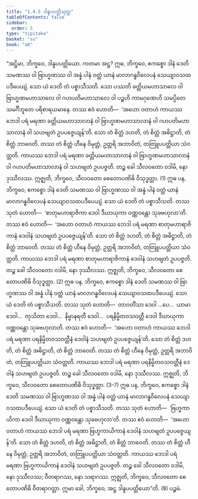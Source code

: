 ```yaml
---
title: "1.4.5 ဒါနူပပတ္တိသုတ္တ"
tableOfContents: false
sidebar:
  order: 5
type: "tipitaka"
basket: "su"
book: "a8"
---
```



<DynamicBreadcrumb />

<Division number="35" book="a8" e="ch" v="17" p="70">

<Paragraph number="340" book="a8">
“အဋ္ဌိမာ, ဘိက္ခဝေ, ဒါနူပပတ္တိယော. ကတမာ အဋ္ဌ? ဣဓ, ဘိက္ခဝေ, ဧကစ္စော ဒါနံ ဒေတိ သမဏဿ ဝါ ဗြာဟ္မဏဿ ဝါ အန္နံ ပါနံ ဝတ္ထံ ယာနံ မာလာဂန္ဓဝိလေပနံ သေယျာဝသထပဒီပေယျံ. သော ယံ ဒေတိ တံ ပစ္စာသီသတိ. သော ပဿတိ ခတ္တိယမဟာသာလေ ဝါ ဗြာဟ္မဏမဟာသာလေ ဝါ ဂဟပတိမဟာသာလေ ဝါ ပဉ္စဟိ ကာမဂုဏေဟိ သမပ္ပိတေ သမင်္ဂီဘူတေ ပရိစာရယမာနေ. တဿ ဧဝံ ဟောတိ—  ‘အဟော ဝတာဟံ ကာယဿ ဘေဒါ ပရံ မရဏာ ခတ္တိယမဟာသာလာနံ ဝါ ဗြာဟ္မဏမဟာသာလာနံ ဝါ ဂဟပတိမဟာသာလာနံ ဝါ သဟဗျတံ ဥပပဇ္ဇေယျန်’တိ. သော တံ စိတ္တံ ဒဟတိ, တံ စိတ္တံ အဓိဋ္ဌာတိ, တံ စိတ္တံ ဘာဝေတိ. တဿ တံ စိတ္တံ ဟီနေ ဝိမုတ္တံ, ဥတ္တရိ အဘာဝိတံ, တတြူပပတ္တိယာ သံဝတ္တတိ. ကာယဿ ဘေဒါ ပရံ မရဏာ ခတ္တိယမဟာသာလာနံ ဝါ ဗြာဟ္မဏမဟာသာလာနံ ဝါ ဂဟပတိမဟာသာလာနံ ဝါ သဟဗျတံ ဥပပဇ္ဇတိ. တဉ္စ ခေါ သီလဝတော ဝဒါမိ, နော ဒုဿီလဿ. ဣဇ္ဈတိ, ဘိက္ခဝေ, သီလဝတော စေတောပဏိဓိ ဝိသုဒ္ဓတ္တာ. (1)
</Paragraph>

<Paragraph number="341" book="a8">
ဣဓ ပန, ဘိက္ခဝေ, ဧကစ္စော ဒါနံ ဒေတိ သမဏဿ ဝါ ဗြာဟ္မဏဿ ဝါ အန္နံ ပါနံ ဝတ္ထံ ယာနံ မာလာဂန္ဓဝိလေပနံ သေယျာဝသထပဒီပေယျံ. သော ယံ ဒေတိ တံ ပစ္စာသီသတိ. တဿ သုတံ ဟောတိ—  ‘စာတုမဟာရာဇိကာ ဒေဝါ ဒီဃာယုကာ ဝဏ္ဏဝန္တော သုခဗဟုလာ’တိ. တဿ ဧဝံ ဟောတိ—  ‘အဟော ဝတာဟံ ကာယဿ ဘေဒါ ပရံ မရဏာ စာတုမဟာရာဇိကာနံ ဒေဝါနံ သဟဗျတံ ဥပပဇ္ဇေယျန်’တိ. သော တံ စိတ္တံ ဒဟတိ, တံ စိတ္တံ အဓိဋ္ဌာတိ, တံ စိတ္တံ ဘာဝေတိ. တဿ တံ စိတ္တံ ဟီနေ ဝိမုတ္တံ, ဥတ္တရိ အဘာဝိတံ, တတြူပပတ္တိယာ သံဝတ္တတိ. ကာယဿ ဘေဒါ ပရံ မရဏာ စာတုမဟာရာဇိကာနံ ဒေဝါနံ သဟဗျတံ ဥပပဇ္ဇတိ. တဉ္စ ခေါ သီလဝတော ဝဒါမိ, နော ဒုဿီလဿ. ဣဇ္ဈတိ, ဘိက္ခဝေ, သီလဝတော စေတောပဏိဓိ ဝိသုဒ္ဓတ္တာ. (2)
</Paragraph>

<Paragraph number="342" book="a8">
ဣဓ ပန, ဘိက္ခဝေ, ဧကစ္စော ဒါနံ ဒေတိ သမဏဿ ဝါ ဗြာဟ္မဏဿ ဝါ အန္နံ ပါနံ ဝတ္ထံ ယာနံ မာလာဂန္ဓဝိလေပနံ သေယျာဝသထပဒီပေယျံ. သော ယံ ဒေတိ တံ ပစ္စာသီသတိ. တဿ သုတံ ဟောတိ—  တာဝတိံသာ ဒေဝါ …ပေ…  ယာမာ ဒေဝါ…  တုသိတာ ဒေဝါ…  နိမ္မာနရတီ ဒေဝါ…  ပရနိမ္မိတဝသဝတ္တီ ဒေဝါ ဒီဃာယုကာ ဝဏ္ဏဝန္တော သုခဗဟုလာတိ. တဿ ဧဝံ ဟောတိ—  ‘အဟော ဝတာဟံ ကာယဿ ဘေဒါ ပရံ မရဏာ ပရနိမ္မိတဝသဝတ္တီနံ ဒေဝါနံ သဟဗျတံ ဥပပဇ္ဇေယျန်’တိ. သော တံ စိတ္တံ ဒဟတိ, တံ စိတ္တံ အဓိဋ္ဌာတိ, တံ စိတ္တံ ဘာဝေတိ. တဿ တံ စိတ္တံ ဟီနေ ဝိမုတ္တံ, ဥတ္တရိ အဘာဝိတံ, တတြူပပတ္တိယာ သံဝတ္တတိ. ကာယဿ ဘေဒါ ပရံ မရဏာ ပရနိမ္မိတဝသဝတ္တီနံ ဒေဝါနံ သဟဗျတံ ဥပပဇ္ဇတိ. တဉ္စ ခေါ သီလဝတော ဝဒါမိ, နော ဒုဿီလဿ. ဣဇ္ဈတိ, ဘိက္ခဝေ, သီလဝတော စေတောပဏိဓိ ဝိသုဒ္ဓတ္တာ. (3–7)
</Paragraph>

<Paragraph number="343" book="a8">
ဣဓ ပန, ဘိက္ခဝေ, ဧကစ္စော ဒါနံ ဒေတိ သမဏဿ ဝါ ဗြာဟ္မဏဿ ဝါ အန္နံ ပါနံ ဝတ္ထံ ယာနံ မာလာဂန္ဓဝိလေပနံ သေယျာဝသထပဒီပေယျံ. သော ယံ ဒေတိ တံ ပစ္စာသီသတိ. တဿ သုတံ ဟောတိ—  ‘ဗြဟ္မကာယိကာ ဒေဝါ ဒီဃာယုကာ ဝဏ္ဏဝန္တော သုခဗဟုလာ’တိ. တဿ ဧဝံ ဟောတိ—  ‘အဟော ဝတာဟံ ကာယဿ ဘေဒါ ပရံ မရဏာ ဗြဟ္မကာယိကာနံ ဒေဝါနံ သဟဗျတံ ဥပပဇ္ဇေယျန်’တိ. သော တံ စိတ္တံ ဒဟတိ, တံ စိတ္တံ အဓိဋ္ဌာတိ, တံ စိတ္တံ ဘာဝေတိ. တဿ တံ စိတ္တံ ဟီနေ ဝိမုတ္တံ, ဥတ္တရိ အဘာဝိတံ, တတြူပပတ္တိယာ သံဝတ္တတိ. ကာယဿ ဘေဒါ ပရံ မရဏာ ဗြဟ္မကာယိကာနံ ဒေဝါနံ သဟဗျတံ ဥပပဇ္ဇတိ. တဉ္စ ခေါ သီလဝတော ဝဒါမိ, နော ဒုဿီလဿ; ဝီတရာဂဿ, နော သရာဂဿ. ဣဇ္ဈတိ, ဘိက္ခဝေ, သီလဝတော စေတောပဏိဓိ ဝီတရာဂတ္တာ. ဣမာ ခေါ, ဘိက္ခဝေ, အဋ္ဌ ဒါနူပပတ္တိယော”တိ. (8)

</Paragraph>
</Division>

<Paragraph number="344" type="center" book="a8">
ပဉ္စမံ.
</Paragraph>